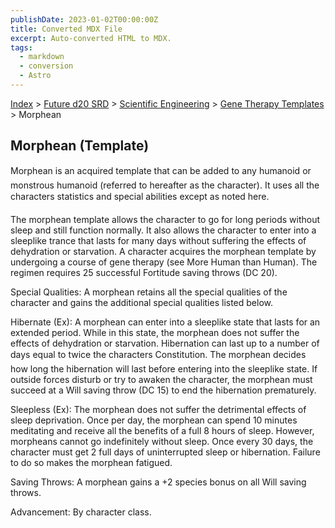 ```yaml
---
publishDate: 2023-01-02T00:00:00Z
title: Converted MDX File
excerpt: Auto-converted HTML to MDX.
tags:
  - markdown
  - conversion
  - Astro
---
```






[Index](-index) > [Future d20 SRD](future-d20-srd-index) > [Scientific Engineering](future-d20-srd-scientific-engineering-index) > [Gene Therapy Templates](future-d20-srd-scientific-engineering-gene-therapy-templates-index) > Morphean




## Morphean (Template)


Morphean is an acquired template that can be added to any humanoid or monstrous humanoid (referred to hereafter as the character). It uses all the characters statistics and special abilities except as noted here.


The morphean template allows the character to go for long periods without sleep and still function normally. It also allows the character to enter into a sleeplike trance that lasts for many days without suffering the effects of dehydration or starvation. A character acquires the morphean template by undergoing a course of gene therapy (see More Human than Human). The regimen requires 25 successful Fortitude saving throws (DC 20).


Special Qualities: A morphean retains all the special qualities of the character and gains the additional special qualities listed below.


Hibernate (Ex): A morphean can enter into a sleeplike state that lasts for an extended period. While in this state, the morphean does not suffer the effects of dehydration or starvation. Hibernation can last up to a number of days equal to twice the characters Constitution. The morphean decides how long the hibernation will last before entering into the sleeplike state. If outside forces disturb or try to awaken the character, the morphean must succeed at a Will saving throw (DC 15) to end the hibernation prematurely.


Sleepless (Ex): The morphean does not suffer the detrimental effects of sleep deprivation. Once per day, the morphean can spend 10 minutes meditating and receive all the benefits of a full 8 hours of sleep. However, morpheans cannot go indefinitely without sleep. Once every 30 days, the character must get 2 full days of uninterrupted sleep or hibernation. Failure to do so makes the morphean fatigued.


Saving Throws: A morphean gains a +2 species bonus on all Will saving throws.


Advancement: By character class.







